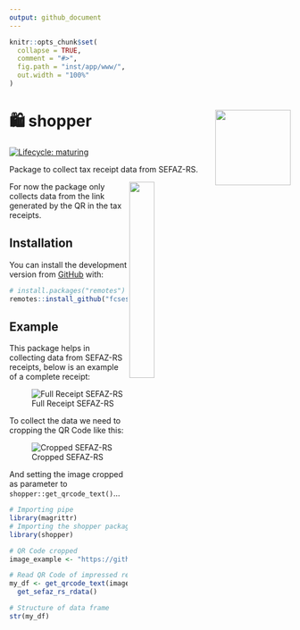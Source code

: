 ```yaml
---
output: github_document
---
```


<!-- README.md is generated from README.Rmd. Please edit that file -->

```r
knitr::opts_chunk$set(
  collapse = TRUE,
  comment = "#>",
  fig.path = "inst/app/www/",
  out.width = "100%"
)
```

# 🛍 shopper <a href='https:/shopper.github.io'><img src="inst/app/www/favicon.png" align="right" height="135"/></a>

<!-- badges: start -->

[![Lifecycle: maturing](https://img.shields.io/badge/lifecycle-experimental-orange.svg)](https://www.tidyverse.org/lifecycle/#experimental)

<!-- badges: end -->

Package to collect tax receipt data from SEFAZ-RS.

<img src="https://media.giphy.com/media/KxtMLfh8k8GEJHpBVi/giphy.gif" align="right" padding-left="10 px" width="30%"/>

For now the package only collects data from the link generated by the QR in the tax receipts.

## Installation

You can install the development version from [GitHub](https://github.com/) with:

``` r
# install.packages("remotes")
remotes::install_github("fcsest/shopper")
```

## Example

This package helps in collecting data from SEFAZ-RS receipts, below is an example of a complete receipt:

![Full Receipt SEFAZ-RS](https://github.com/fcsest/shopper/raw/master/inst/app/www/example_full.png)

To collect the data we need to cropping the QR Code like this:

![Cropped SEFAZ-RS](https://github.com/fcsest/shopper/raw/master/inst/app/www/example.png)

And setting the image cropped as parameter to `shopper::get_qrcode_text()`...

```r
# Importing pipe
library(magrittr)
# Importing the shopper package
library(shopper)

# QR Code cropped
image_example <- "https://github.com/fcsest/shopper/raw/master/inst/app/www/example.png"

# Read QR Code of impressed receipt 
my_df <- get_qrcode_text(image_example) %>% 
  get_sefaz_rs_rdata()

# Structure of data frame
str(my_df)
```
